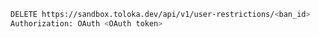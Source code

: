 ```bash
DELETE https://sandbox.toloka.dev/api/v1/user-restrictions/<ban_id>
Authorization: OAuth <OAuth token>
```